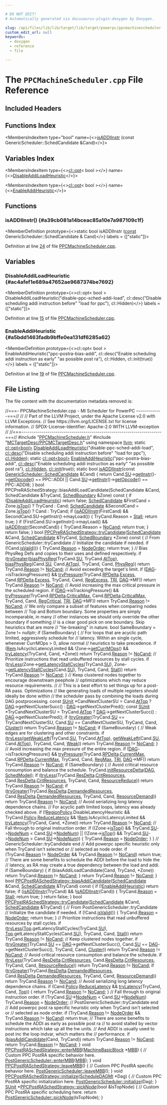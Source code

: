 ```yaml
---

# DO NOT EDIT!
# Automatically generated via docusaurus-plugin-doxygen by Doxygen.

slug: /api/files/lib/lib/target/lib/target/powerpc/ppcmachinescheduler-cpp
custom_edit_url: null
keywords:
  - doxygen
  - reference
  - file

---
```





# The `PPCMachineScheduler.cpp` File Reference

<DoxygenPage pluginConfig={pluginConfig}>



## Included Headers

<IncludesList>
<IncludesListItem
  filePath="PPCMachineScheduler.h"
  permalink="/docs/api/files/lib/lib/target/lib/target/powerpc/ppcmachinescheduler-h"
  isLocal="true" />
<IncludesListItem
  filePath="MCTargetDesc/PPCMCTargetDesc.h"
  permalink="/docs/api/files/lib/lib/target/lib/target/powerpc/lib/target/powerpc/mctargetdesc/ppcmctargetdesc-h"
  isLocal="true" />
</IncludesList>

## Functions Index

<MembersIndex>

<MembersIndexItem
  type="bool"
  name={<><a href="#a39cb081a14bceac85a10e7a987109c1f">isADDIInstr</a> (const GenericScheduler::SchedCandidate &amp;Cand)</>}>
</MembersIndexItem>

</MembersIndex>

## Variables Index

<MembersIndex>

<MembersIndexItem
  type={<><a href="/docs/api/classes/llvm/cl/opt">cl::opt</a>&lt; bool &gt;</>}
  name={<><a href="#ac4afef1e689a47652ae9687374be7692">DisableAddiLoadHeuristic</a></>}>
</MembersIndexItem>

<MembersIndexItem
  type={<><a href="/docs/api/classes/llvm/cl/opt">cl::opt</a>&lt; bool &gt;</>}
  name={<><a href="#a5bdd1463fadb9bffe0ea131df6285a62">EnableAddiHeuristic</a></>}>
</MembersIndexItem>

</MembersIndex>


<SectionDefinition>

## Functions

### isADDIInstr() {#a39cb081a14bceac85a10e7a987109c1f}

<MemberDefinition
  prototype={<>static bool isADDIInstr (<a href="/docs/api/files/lib/lib/target/lib/target/aarch64/aarch64promoteconstant-cpp/#a90f8350fecae261c25be85d38b451bff">const</a> GenericScheduler::SchedCandidate &amp; Cand)</>}
  labels = {["static"]}>

Definition at line <a href="#l00024">24</a> of file <a href="/docs/api/files/lib/lib/target/lib/target/powerpc/ppcmachinescheduler-cpp">PPCMachineScheduler.cpp</a>.
</MemberDefinition>

</SectionDefinition>

<SectionDefinition>

## Variables

### DisableAddiLoadHeuristic {#ac4afef1e689a47652ae9687374be7692}

<MemberDefinition
  prototype={<>cl::opt&lt; bool &gt; DisableAddiLoadHeuristic(&quot;disable-ppc-sched-addi-load&quot;, cl::desc(&quot;Disable scheduling addi instruction before&quot; &quot;load for ppc&quot;), cl::Hidden)</>}
  labels = {["static"]}>

Definition at line <a href="#l00015">15</a> of file <a href="/docs/api/files/lib/lib/target/lib/target/powerpc/ppcmachinescheduler-cpp">PPCMachineScheduler.cpp</a>.
</MemberDefinition>

### EnableAddiHeuristic {#a5bdd1463fadb9bffe0ea131df6285a62}

<MemberDefinition
  prototype={<>cl::opt&lt; bool &gt; EnableAddiHeuristic(&quot;ppc-postra-bias-addi&quot;, cl::desc(&quot;Enable scheduling addi instruction as early&quot; &quot;as possible post ra&quot;), cl::Hidden, cl::init(true))</>}
  labels = {["static"]}>

Definition at line <a href="#l00019">19</a> of file <a href="/docs/api/files/lib/lib/target/lib/target/powerpc/ppcmachinescheduler-cpp">PPCMachineScheduler.cpp</a>.
</MemberDefinition>

</SectionDefinition>

## File Listing

The file content with the documentation metadata removed is:

<ProgramListing>

<Link id="l00001" /><CodeLine lineNumber="1"><span class="doxyHighlightComment">//===- PPCMachineScheduler.cpp - MI Scheduler for PowerPC -------------===//</span></CodeLine>
<Link id="l00002" /><CodeLine lineNumber="2"><span class="doxyHighlightComment">//</span></CodeLine>
<Link id="l00003" /><CodeLine lineNumber="3"><span class="doxyHighlightComment">// Part of the LLVM Project, under the Apache License v2.0 with LLVM Exceptions.</span></CodeLine>
<Link id="l00004" /><CodeLine lineNumber="4"><span class="doxyHighlightComment">// See https://llvm.org/LICENSE.txt for license information.</span></CodeLine>
<Link id="l00005" /><CodeLine lineNumber="5"><span class="doxyHighlightComment">// SPDX-License-Identifier: Apache-2.0 WITH LLVM-exception</span></CodeLine>
<Link id="l00006" /><CodeLine lineNumber="6"><span class="doxyHighlightComment">//</span></CodeLine>
<Link id="l00007" /><CodeLine lineNumber="7"><span class="doxyHighlightComment">//===----------------------------------------------------------------------===//</span></CodeLine>
<Link id="l00008" /><CodeLine lineNumber="8"></CodeLine>
<Link id="l00009" /><CodeLine lineNumber="9"><span class="doxyHighlightPreprocessor">#include &quot;<a href="/docs/api/files/lib/lib/target/lib/target/powerpc/ppcmachinescheduler-h">PPCMachineScheduler.h</a>&quot;</span></CodeLine>
<Link id="l00010" /><CodeLine lineNumber="10"><span class="doxyHighlightPreprocessor">#include &quot;<a href="/docs/api/files/lib/lib/target/lib/target/powerpc/lib/target/powerpc/mctargetdesc/ppcmctargetdesc-h">MCTargetDesc/PPCMCTargetDesc.h</a>&quot;</span></CodeLine>
<Link id="l00011" /><CodeLine lineNumber="11"></CodeLine>
<Link id="l00012" /><CodeLine lineNumber="12"><span class="doxyHighlightKeyword">using namespace </span><span class="doxyHighlight"><a href="/docs/api/namespaces/llvm">llvm</a>;</span></CodeLine>
<Link id="l00013" /><CodeLine lineNumber="13"></CodeLine>
<Link id="l00014" /><CodeLine lineNumber="14"><span class="doxyHighlightKeyword">static</span><span class="doxyHighlight"> <a href="/docs/api/classes/llvm/cl/opt">cl::opt&lt;bool&gt;</a> </span></CodeLine>
<Link id="l00015" /><CodeLine lineNumber="15" lineLink="#ac4afef1e689a47652ae9687374be7692"><span class="doxyHighlight"><a href="#ac4afef1e689a47652ae9687374be7692">DisableAddiLoadHeuristic</a>(</span><span class="doxyHighlightStringLiteral">&quot;disable-ppc-sched-addi-load&quot;</span><span class="doxyHighlight">,</span></CodeLine>
<Link id="l00016" /><CodeLine lineNumber="16"><span class="doxyHighlight">                         <a href="/docs/api/structs/llvm/cl/desc">cl::desc</a>(</span><span class="doxyHighlightStringLiteral">&quot;Disable scheduling addi instruction before&quot;</span><span class="doxyHighlight"> </span></CodeLine>
<Link id="l00017" /><CodeLine lineNumber="17"><span class="doxyHighlight">                                  </span><span class="doxyHighlightStringLiteral">&quot;load for ppc&quot;</span><span class="doxyHighlight">), <a href="/docs/api/namespaces/llvm/cl/#a68075925a54790e71ca790e1d4f21a40a263ac008d8d31f13ce460395fc4cf7e6">cl::Hidden</a>);</span></CodeLine>
<Link id="l00018" /><CodeLine lineNumber="18"><span class="doxyHighlightKeyword">static</span><span class="doxyHighlight"> <a href="/docs/api/classes/llvm/cl/opt">cl::opt&lt;bool&gt;</a></span></CodeLine>
<Link id="l00019" /><CodeLine lineNumber="19" lineLink="#a5bdd1463fadb9bffe0ea131df6285a62"><span class="doxyHighlight">    <a href="#a5bdd1463fadb9bffe0ea131df6285a62">EnableAddiHeuristic</a>(</span><span class="doxyHighlightStringLiteral">&quot;ppc-postra-bias-addi&quot;</span><span class="doxyHighlight">,</span></CodeLine>
<Link id="l00020" /><CodeLine lineNumber="20"><span class="doxyHighlight">                        <a href="/docs/api/structs/llvm/cl/desc">cl::desc</a>(</span><span class="doxyHighlightStringLiteral">&quot;Enable scheduling addi instruction as early&quot;</span></CodeLine>
<Link id="l00021" /><CodeLine lineNumber="21"><span class="doxyHighlight">                                 </span><span class="doxyHighlightStringLiteral">&quot;as possible post ra&quot;</span><span class="doxyHighlight">),</span></CodeLine>
<Link id="l00022" /><CodeLine lineNumber="22"><span class="doxyHighlight">                        <a href="/docs/api/namespaces/llvm/cl/#a68075925a54790e71ca790e1d4f21a40a263ac008d8d31f13ce460395fc4cf7e6">cl::Hidden</a>, <a href="/docs/api/namespaces/llvm/cl/#ac12e6a8f3a1b511f0dee2ed6de0ae806">cl::init</a>(</span><span class="doxyHighlightKeyword">true</span><span class="doxyHighlight">));</span></CodeLine>
<Link id="l00023" /><CodeLine lineNumber="23"></CodeLine>
<Link id="l00024" /><CodeLine lineNumber="24" lineLink="#a39cb081a14bceac85a10e7a987109c1f"><span class="doxyHighlightKeyword">static</span><span class="doxyHighlight"> </span><span class="doxyHighlightKeywordType">bool</span><span class="doxyHighlight"> <a href="#a39cb081a14bceac85a10e7a987109c1f">isADDIInstr</a>(</span><span class="doxyHighlightKeyword">const</span><span class="doxyHighlight"> <a href="/docs/api/structs/llvm/genericschedulerbase/schedcandidate">GenericScheduler::SchedCandidate</a> &amp;Cand) &#123;</span></CodeLine>
<Link id="l00025" /><CodeLine lineNumber="25"><span class="doxyHighlight">  </span><span class="doxyHighlightKeywordFlow">return</span><span class="doxyHighlight"> Cand.<a href="/docs/api/structs/llvm/genericschedulerbase/schedcandidate/#a310a170b7d2442d12634d53db262fb92">SU</a>-&gt;<a href="/docs/api/classes/llvm/sunit/#afc98c2c5417cad1a90fc4fe241fe8ba4">getInstr</a>()-&gt;<a href="/docs/api/classes/llvm/machineinstr/#a0363204b5fbab08a46f5a7cd7f376f78">getOpcode</a>() == PPC::ADDI ||</span></CodeLine>
<Link id="l00026" /><CodeLine lineNumber="26"><span class="doxyHighlight">         Cand.<a href="/docs/api/structs/llvm/genericschedulerbase/schedcandidate/#a310a170b7d2442d12634d53db262fb92">SU</a>-&gt;<a href="/docs/api/classes/llvm/sunit/#afc98c2c5417cad1a90fc4fe241fe8ba4">getInstr</a>()-&gt;<a href="/docs/api/classes/llvm/machineinstr/#a0363204b5fbab08a46f5a7cd7f376f78">getOpcode</a>() == PPC::ADDI8;</span></CodeLine>
<Link id="l00027" /><CodeLine lineNumber="27"><span class="doxyHighlight">&#125;</span></CodeLine>
<Link id="l00028" /><CodeLine lineNumber="28"></CodeLine>
<Link id="l00029" /><CodeLine lineNumber="29"><span class="doxyHighlightKeywordType">bool</span><span class="doxyHighlight"> PPCPreRASchedStrategy::biasAddiLoadCandidate(SchedCandidate &amp;Cand,</span></CodeLine>
<Link id="l00030" /><CodeLine lineNumber="30"><span class="doxyHighlight">                                                  SchedCandidate &amp;TryCand,</span></CodeLine>
<Link id="l00031" /><CodeLine lineNumber="31"><span class="doxyHighlight">                                                  <a href="/docs/api/classes/llvm/schedboundary">SchedBoundary</a> &amp;Zone)</span><span class="doxyHighlightKeyword"> const </span><span class="doxyHighlight">&#123;</span></CodeLine>
<Link id="l00032" /><CodeLine lineNumber="32"><span class="doxyHighlight">  </span><span class="doxyHighlightKeywordFlow">if</span><span class="doxyHighlight"> (<a href="#ac4afef1e689a47652ae9687374be7692">DisableAddiLoadHeuristic</a>)</span></CodeLine>
<Link id="l00033" /><CodeLine lineNumber="33"><span class="doxyHighlight">    </span><span class="doxyHighlightKeywordFlow">return</span><span class="doxyHighlight"> </span><span class="doxyHighlightKeyword">false</span><span class="doxyHighlight">;</span></CodeLine>
<Link id="l00034" /><CodeLine lineNumber="34"></CodeLine>
<Link id="l00035" /><CodeLine lineNumber="35"><span class="doxyHighlight">  <a href="/docs/api/structs/llvm/genericschedulerbase/schedcandidate">SchedCandidate</a> &amp;FirstCand = Zone.<a href="/docs/api/classes/llvm/schedboundary/#a589e51a1ef960a2b6aaa3854ce04d77a">isTop</a>() ? TryCand : Cand;</span></CodeLine>
<Link id="l00036" /><CodeLine lineNumber="36"><span class="doxyHighlight">  <a href="/docs/api/structs/llvm/genericschedulerbase/schedcandidate">SchedCandidate</a> &amp;SecondCand = Zone.<a href="/docs/api/classes/llvm/schedboundary/#a589e51a1ef960a2b6aaa3854ce04d77a">isTop</a>() ? Cand : TryCand;</span></CodeLine>
<Link id="l00037" /><CodeLine lineNumber="37"><span class="doxyHighlight">  </span><span class="doxyHighlightKeywordFlow">if</span><span class="doxyHighlight"> (<a href="#a39cb081a14bceac85a10e7a987109c1f">isADDIInstr</a>(FirstCand) &amp;&amp; SecondCand.SU-&gt;getInstr()-&gt;mayLoad()) &#123;</span></CodeLine>
<Link id="l00038" /><CodeLine lineNumber="38"><span class="doxyHighlight">    TryCand.Reason = <a href="/docs/api/classes/llvm/genericschedulerbase/#ae0da1bc94e326020069c0f44170a48d3ab6aae8902e724a36ed16d537784777a2">Stall</a>;</span></CodeLine>
<Link id="l00039" /><CodeLine lineNumber="39"><span class="doxyHighlight">    </span><span class="doxyHighlightKeywordFlow">return</span><span class="doxyHighlight"> </span><span class="doxyHighlightKeyword">true</span><span class="doxyHighlight">;</span></CodeLine>
<Link id="l00040" /><CodeLine lineNumber="40"><span class="doxyHighlight">  &#125;</span></CodeLine>
<Link id="l00041" /><CodeLine lineNumber="41"><span class="doxyHighlight">  </span><span class="doxyHighlightKeywordFlow">if</span><span class="doxyHighlight"> (FirstCand.SU-&gt;getInstr()-&gt;mayLoad() &amp;&amp; <a href="#a39cb081a14bceac85a10e7a987109c1f">isADDIInstr</a>(SecondCand)) &#123;</span></CodeLine>
<Link id="l00042" /><CodeLine lineNumber="42"><span class="doxyHighlight">    TryCand.Reason = <a href="/docs/api/classes/llvm/genericschedulerbase/#ae0da1bc94e326020069c0f44170a48d3a810d389a7def234e94c2631683ab0ece">NoCand</a>;</span></CodeLine>
<Link id="l00043" /><CodeLine lineNumber="43"><span class="doxyHighlight">    </span><span class="doxyHighlightKeywordFlow">return</span><span class="doxyHighlight"> </span><span class="doxyHighlightKeyword">true</span><span class="doxyHighlight">;</span></CodeLine>
<Link id="l00044" /><CodeLine lineNumber="44"><span class="doxyHighlight">  &#125;</span></CodeLine>
<Link id="l00045" /><CodeLine lineNumber="45"></CodeLine>
<Link id="l00046" /><CodeLine lineNumber="46"><span class="doxyHighlight">  </span><span class="doxyHighlightKeywordFlow">return</span><span class="doxyHighlight"> </span><span class="doxyHighlightKeyword">false</span><span class="doxyHighlight">;</span></CodeLine>
<Link id="l00047" /><CodeLine lineNumber="47"><span class="doxyHighlight">&#125;</span></CodeLine>
<Link id="l00048" /><CodeLine lineNumber="48"></CodeLine>
<Link id="l00049" /><CodeLine lineNumber="49" lineLink="/docs/api/classes/llvm/ppcpreraschedstrategy/#a4b73638109c4ea048c148a781996272d"><span class="doxyHighlightKeywordType">bool</span><span class="doxyHighlight"> <a href="/docs/api/classes/llvm/ppcpreraschedstrategy/#a4b73638109c4ea048c148a781996272d">PPCPreRASchedStrategy::tryCandidate</a>(<a href="/docs/api/structs/llvm/genericschedulerbase/schedcandidate">SchedCandidate</a> &amp;Cand,</span></CodeLine>
<Link id="l00050" /><CodeLine lineNumber="50"><span class="doxyHighlight">                                         <a href="/docs/api/structs/llvm/genericschedulerbase/schedcandidate">SchedCandidate</a> &amp;TryCand,</span></CodeLine>
<Link id="l00051" /><CodeLine lineNumber="51"><span class="doxyHighlight">                                         <a href="/docs/api/classes/llvm/schedboundary">SchedBoundary</a> &#42;Zone)</span><span class="doxyHighlightKeyword"> const </span><span class="doxyHighlight">&#123;</span></CodeLine>
<Link id="l00052" /><CodeLine lineNumber="52"><span class="doxyHighlight">  </span><span class="doxyHighlightComment">// From GenericScheduler::tryCandidate</span></CodeLine>
<Link id="l00053" /><CodeLine lineNumber="53"></CodeLine>
<Link id="l00054" /><CodeLine lineNumber="54"><span class="doxyHighlight">  </span><span class="doxyHighlightComment">// Initialize the candidate if needed.</span></CodeLine>
<Link id="l00055" /><CodeLine lineNumber="55"><span class="doxyHighlight">  </span><span class="doxyHighlightKeywordFlow">if</span><span class="doxyHighlight"> (!Cand.<a href="/docs/api/structs/llvm/genericschedulerbase/schedcandidate/#acdc733638a93dca6bb0eb290ec896271">isValid</a>()) &#123;</span></CodeLine>
<Link id="l00056" /><CodeLine lineNumber="56"><span class="doxyHighlight">    TryCand.<a href="/docs/api/structs/llvm/genericschedulerbase/schedcandidate/#ad9372964d55580636efe92281b42ad6c">Reason</a> = <a href="/docs/api/classes/llvm/genericschedulerbase/#ae0da1bc94e326020069c0f44170a48d3aa00a8e5741a604eb07320e981473b4e7">NodeOrder</a>;</span></CodeLine>
<Link id="l00057" /><CodeLine lineNumber="57"><span class="doxyHighlight">    </span><span class="doxyHighlightKeywordFlow">return</span><span class="doxyHighlight"> </span><span class="doxyHighlightKeyword">true</span><span class="doxyHighlight">;</span></CodeLine>
<Link id="l00058" /><CodeLine lineNumber="58"><span class="doxyHighlight">  &#125;</span></CodeLine>
<Link id="l00059" /><CodeLine lineNumber="59"></CodeLine>
<Link id="l00060" /><CodeLine lineNumber="60"><span class="doxyHighlight">  </span><span class="doxyHighlightComment">// Bias PhysReg Defs and copies to their uses and defined respectively.</span></CodeLine>
<Link id="l00061" /><CodeLine lineNumber="61"><span class="doxyHighlight">  </span><span class="doxyHighlightKeywordFlow">if</span><span class="doxyHighlight"> (<a href="/docs/api/namespaces/llvm/#ab618de2b7dea1e1859018a1a7e8b3ee5">tryGreater</a>(<a href="/docs/api/namespaces/llvm/#afb4b9423201406d79ba16481c90cb6cb">biasPhysReg</a>(TryCand.<a href="/docs/api/structs/llvm/genericschedulerbase/schedcandidate/#a310a170b7d2442d12634d53db262fb92">SU</a>, TryCand.<a href="/docs/api/structs/llvm/genericschedulerbase/schedcandidate/#a87328c4ecbb87961dd2c970d343b9ca0">AtTop</a>),</span></CodeLine>
<Link id="l00062" /><CodeLine lineNumber="62"><span class="doxyHighlight">                 <a href="/docs/api/namespaces/llvm/#afb4b9423201406d79ba16481c90cb6cb">biasPhysReg</a>(Cand.<a href="/docs/api/structs/llvm/genericschedulerbase/schedcandidate/#a310a170b7d2442d12634d53db262fb92">SU</a>, Cand.<a href="/docs/api/structs/llvm/genericschedulerbase/schedcandidate/#a87328c4ecbb87961dd2c970d343b9ca0">AtTop</a>), TryCand, Cand, <a href="/docs/api/classes/llvm/genericschedulerbase/#ae0da1bc94e326020069c0f44170a48d3ab58c08e8fa9324ebf332e11601ec6c0d">PhysReg</a>))</span></CodeLine>
<Link id="l00063" /><CodeLine lineNumber="63"><span class="doxyHighlight">    </span><span class="doxyHighlightKeywordFlow">return</span><span class="doxyHighlight"> TryCand.<a href="/docs/api/structs/llvm/genericschedulerbase/schedcandidate/#ad9372964d55580636efe92281b42ad6c">Reason</a> != <a href="/docs/api/classes/llvm/genericschedulerbase/#ae0da1bc94e326020069c0f44170a48d3a810d389a7def234e94c2631683ab0ece">NoCand</a>;</span></CodeLine>
<Link id="l00064" /><CodeLine lineNumber="64"></CodeLine>
<Link id="l00065" /><CodeLine lineNumber="65"><span class="doxyHighlight">  </span><span class="doxyHighlightComment">// Avoid exceeding the target&#39;s limit.</span></CodeLine>
<Link id="l00066" /><CodeLine lineNumber="66"><span class="doxyHighlight">  </span><span class="doxyHighlightKeywordFlow">if</span><span class="doxyHighlight"> (<a href="/docs/api/classes/llvm/genericscheduler/#a75edfd9bb13c765b11b0b400cbe2aaed">DAG</a>-&gt;isTrackingPressure() &amp;&amp;</span></CodeLine>
<Link id="l00067" /><CodeLine lineNumber="67"><span class="doxyHighlight">      <a href="/docs/api/namespaces/llvm/#a62cf34ac18c5612524978166788b5c80">tryPressure</a>(TryCand.<a href="/docs/api/structs/llvm/genericschedulerbase/schedcandidate/#a81fbfdac1b8c1e736493b56b50853322">RPDelta</a>.<a href="/docs/api/structs/llvm/regpressuredelta/#aff9c3b403c6d4af795dd8be1c9612240">Excess</a>, Cand.<a href="/docs/api/structs/llvm/genericschedulerbase/schedcandidate/#a81fbfdac1b8c1e736493b56b50853322">RPDelta</a>.<a href="/docs/api/structs/llvm/regpressuredelta/#aff9c3b403c6d4af795dd8be1c9612240">Excess</a>, TryCand, Cand,</span></CodeLine>
<Link id="l00068" /><CodeLine lineNumber="68"><span class="doxyHighlight">                  <a href="/docs/api/classes/llvm/genericschedulerbase/#ae0da1bc94e326020069c0f44170a48d3a01d264553167fb005aba23a6d2a6e9bb">RegExcess</a>, <a href="/docs/api/classes/llvm/genericschedulerbase/#ae9476ffbc2f3f195a2116b13f3186194">TRI</a>, <a href="/docs/api/classes/llvm/genericscheduler/#a75edfd9bb13c765b11b0b400cbe2aaed">DAG</a>-&gt;MF))</span></CodeLine>
<Link id="l00069" /><CodeLine lineNumber="69"><span class="doxyHighlight">    </span><span class="doxyHighlightKeywordFlow">return</span><span class="doxyHighlight"> TryCand.<a href="/docs/api/structs/llvm/genericschedulerbase/schedcandidate/#ad9372964d55580636efe92281b42ad6c">Reason</a> != <a href="/docs/api/classes/llvm/genericschedulerbase/#ae0da1bc94e326020069c0f44170a48d3a810d389a7def234e94c2631683ab0ece">NoCand</a>;</span></CodeLine>
<Link id="l00070" /><CodeLine lineNumber="70"></CodeLine>
<Link id="l00071" /><CodeLine lineNumber="71"><span class="doxyHighlight">  </span><span class="doxyHighlightComment">// Avoid increasing the max critical pressure in the scheduled region.</span></CodeLine>
<Link id="l00072" /><CodeLine lineNumber="72"><span class="doxyHighlight">  </span><span class="doxyHighlightKeywordFlow">if</span><span class="doxyHighlight"> (<a href="/docs/api/classes/llvm/genericscheduler/#a75edfd9bb13c765b11b0b400cbe2aaed">DAG</a>-&gt;isTrackingPressure() &amp;&amp;</span></CodeLine>
<Link id="l00073" /><CodeLine lineNumber="73"><span class="doxyHighlight">      <a href="/docs/api/namespaces/llvm/#a62cf34ac18c5612524978166788b5c80">tryPressure</a>(TryCand.<a href="/docs/api/structs/llvm/genericschedulerbase/schedcandidate/#a81fbfdac1b8c1e736493b56b50853322">RPDelta</a>.<a href="/docs/api/structs/llvm/regpressuredelta/#a277da5755f2b30ebcebdba51d0de1acf">CriticalMax</a>, Cand.<a href="/docs/api/structs/llvm/genericschedulerbase/schedcandidate/#a81fbfdac1b8c1e736493b56b50853322">RPDelta</a>.<a href="/docs/api/structs/llvm/regpressuredelta/#a277da5755f2b30ebcebdba51d0de1acf">CriticalMax</a>,</span></CodeLine>
<Link id="l00074" /><CodeLine lineNumber="74"><span class="doxyHighlight">                  TryCand, Cand, <a href="/docs/api/classes/llvm/genericschedulerbase/#ae0da1bc94e326020069c0f44170a48d3a974161ce84e375b6d40bd8855c29dd7f">RegCritical</a>, <a href="/docs/api/classes/llvm/genericschedulerbase/#ae9476ffbc2f3f195a2116b13f3186194">TRI</a>, <a href="/docs/api/classes/llvm/genericscheduler/#a75edfd9bb13c765b11b0b400cbe2aaed">DAG</a>-&gt;MF))</span></CodeLine>
<Link id="l00075" /><CodeLine lineNumber="75"><span class="doxyHighlight">    </span><span class="doxyHighlightKeywordFlow">return</span><span class="doxyHighlight"> TryCand.<a href="/docs/api/structs/llvm/genericschedulerbase/schedcandidate/#ad9372964d55580636efe92281b42ad6c">Reason</a> != <a href="/docs/api/classes/llvm/genericschedulerbase/#ae0da1bc94e326020069c0f44170a48d3a810d389a7def234e94c2631683ab0ece">NoCand</a>;</span></CodeLine>
<Link id="l00076" /><CodeLine lineNumber="76"></CodeLine>
<Link id="l00077" /><CodeLine lineNumber="77"><span class="doxyHighlight">  </span><span class="doxyHighlightComment">// We only compare a subset of features when comparing nodes between</span></CodeLine>
<Link id="l00078" /><CodeLine lineNumber="78"><span class="doxyHighlight">  </span><span class="doxyHighlightComment">// Top and Bottom boundary. Some properties are simply incomparable, in many</span></CodeLine>
<Link id="l00079" /><CodeLine lineNumber="79"><span class="doxyHighlight">  </span><span class="doxyHighlightComment">// other instances we should only override the other boundary if something</span></CodeLine>
<Link id="l00080" /><CodeLine lineNumber="80"><span class="doxyHighlight">  </span><span class="doxyHighlightComment">// is a clear good pick on one boundary. Skip heuristics that are more</span></CodeLine>
<Link id="l00081" /><CodeLine lineNumber="81"><span class="doxyHighlight">  </span><span class="doxyHighlightComment">// &quot;tie-breaking&quot; in nature.</span></CodeLine>
<Link id="l00082" /><CodeLine lineNumber="82"><span class="doxyHighlight">  </span><span class="doxyHighlightKeywordType">bool</span><span class="doxyHighlight"> SameBoundary = Zone != </span><span class="doxyHighlightKeyword">nullptr</span><span class="doxyHighlight">;</span></CodeLine>
<Link id="l00083" /><CodeLine lineNumber="83"><span class="doxyHighlight">  </span><span class="doxyHighlightKeywordFlow">if</span><span class="doxyHighlight"> (SameBoundary) &#123;</span></CodeLine>
<Link id="l00084" /><CodeLine lineNumber="84"><span class="doxyHighlight">    </span><span class="doxyHighlightComment">// For loops that are acyclic path limited, aggressively schedule for</span></CodeLine>
<Link id="l00085" /><CodeLine lineNumber="85"><span class="doxyHighlight">    </span><span class="doxyHighlightComment">// latency. Within an single cycle, whenever CurrMOps &gt; 0, allow normal</span></CodeLine>
<Link id="l00086" /><CodeLine lineNumber="86"><span class="doxyHighlight">    </span><span class="doxyHighlightComment">// heuristics to take precedence.</span></CodeLine>
<Link id="l00087" /><CodeLine lineNumber="87"><span class="doxyHighlight">    </span><span class="doxyHighlightKeywordFlow">if</span><span class="doxyHighlight"> (<a href="/docs/api/classes/llvm/genericschedulerbase/#a3cab76d375dbb626e5179b96f84fd3dc">Rem</a>.IsAcyclicLatencyLimited &amp;&amp; !Zone-&gt;<a href="/docs/api/classes/llvm/schedboundary/#ac984b92ac3a64875c7f2908ef617584d">getCurrMOps</a>() &amp;&amp;</span></CodeLine>
<Link id="l00088" /><CodeLine lineNumber="88"><span class="doxyHighlight">        <a href="/docs/api/namespaces/llvm/#a8c9a83bf7b5f6e85f215ff07a31e0fbe">tryLatency</a>(TryCand, Cand, &#42;Zone))</span></CodeLine>
<Link id="l00089" /><CodeLine lineNumber="89"><span class="doxyHighlight">      </span><span class="doxyHighlightKeywordFlow">return</span><span class="doxyHighlight"> TryCand.<a href="/docs/api/structs/llvm/genericschedulerbase/schedcandidate/#ad9372964d55580636efe92281b42ad6c">Reason</a> != <a href="/docs/api/classes/llvm/genericschedulerbase/#ae0da1bc94e326020069c0f44170a48d3a810d389a7def234e94c2631683ab0ece">NoCand</a>;</span></CodeLine>
<Link id="l00090" /><CodeLine lineNumber="90"></CodeLine>
<Link id="l00091" /><CodeLine lineNumber="91"><span class="doxyHighlight">    </span><span class="doxyHighlightComment">// Prioritize instructions that read unbuffered resources by stall cycles.</span></CodeLine>
<Link id="l00092" /><CodeLine lineNumber="92"><span class="doxyHighlight">    </span><span class="doxyHighlightKeywordFlow">if</span><span class="doxyHighlight"> (<a href="/docs/api/namespaces/llvm/#ae0fdc8ed1e4e4ae29b810aeffc13fb47">tryLess</a>(Zone-&gt;<a href="/docs/api/classes/llvm/schedboundary/#a4a674627365b72b17a9b2e0a99d40ce1">getLatencyStallCycles</a>(TryCand.<a href="/docs/api/structs/llvm/genericschedulerbase/schedcandidate/#a310a170b7d2442d12634d53db262fb92">SU</a>),</span></CodeLine>
<Link id="l00093" /><CodeLine lineNumber="93"><span class="doxyHighlight">                Zone-&gt;<a href="/docs/api/classes/llvm/schedboundary/#a4a674627365b72b17a9b2e0a99d40ce1">getLatencyStallCycles</a>(Cand.<a href="/docs/api/structs/llvm/genericschedulerbase/schedcandidate/#a310a170b7d2442d12634d53db262fb92">SU</a>), TryCand, Cand, <a href="/docs/api/classes/llvm/genericschedulerbase/#ae0da1bc94e326020069c0f44170a48d3ab6aae8902e724a36ed16d537784777a2">Stall</a>))</span></CodeLine>
<Link id="l00094" /><CodeLine lineNumber="94"><span class="doxyHighlight">      </span><span class="doxyHighlightKeywordFlow">return</span><span class="doxyHighlight"> TryCand.<a href="/docs/api/structs/llvm/genericschedulerbase/schedcandidate/#ad9372964d55580636efe92281b42ad6c">Reason</a> != <a href="/docs/api/classes/llvm/genericschedulerbase/#ae0da1bc94e326020069c0f44170a48d3a810d389a7def234e94c2631683ab0ece">NoCand</a>;</span></CodeLine>
<Link id="l00095" /><CodeLine lineNumber="95"><span class="doxyHighlight">  &#125;</span></CodeLine>
<Link id="l00096" /><CodeLine lineNumber="96"></CodeLine>
<Link id="l00097" /><CodeLine lineNumber="97"><span class="doxyHighlight">  </span><span class="doxyHighlightComment">// Keep clustered nodes together to encourage downstream peephole</span></CodeLine>
<Link id="l00098" /><CodeLine lineNumber="98"><span class="doxyHighlight">  </span><span class="doxyHighlightComment">// optimizations which may reduce resource requirements.</span></CodeLine>
<Link id="l00099" /><CodeLine lineNumber="99"><span class="doxyHighlight">  </span><span class="doxyHighlightComment">//</span></CodeLine>
<Link id="l00100" /><CodeLine lineNumber="100"><span class="doxyHighlight">  </span><span class="doxyHighlightComment">// This is a best effort to set things up for a post-RA pass. Optimizations</span></CodeLine>
<Link id="l00101" /><CodeLine lineNumber="101"><span class="doxyHighlight">  </span><span class="doxyHighlightComment">// like generating loads of multiple registers should ideally be done within</span></CodeLine>
<Link id="l00102" /><CodeLine lineNumber="102"><span class="doxyHighlight">  </span><span class="doxyHighlightComment">// the scheduler pass by combining the loads during DAG postprocessing.</span></CodeLine>
<Link id="l00103" /><CodeLine lineNumber="103"><span class="doxyHighlight">  </span><span class="doxyHighlightKeyword">const</span><span class="doxyHighlight"> <a href="/docs/api/classes/llvm/sunit">SUnit</a> &#42;CandNextClusterSU =</span></CodeLine>
<Link id="l00104" /><CodeLine lineNumber="104"><span class="doxyHighlight">      Cand.<a href="/docs/api/structs/llvm/genericschedulerbase/schedcandidate/#a87328c4ecbb87961dd2c970d343b9ca0">AtTop</a> ? <a href="/docs/api/classes/llvm/genericscheduler/#a75edfd9bb13c765b11b0b400cbe2aaed">DAG</a>-&gt;getNextClusterSucc() : <a href="/docs/api/classes/llvm/genericscheduler/#a75edfd9bb13c765b11b0b400cbe2aaed">DAG</a>-&gt;getNextClusterPred();</span></CodeLine>
<Link id="l00105" /><CodeLine lineNumber="105"><span class="doxyHighlight">  </span><span class="doxyHighlightKeyword">const</span><span class="doxyHighlight"> <a href="/docs/api/classes/llvm/sunit">SUnit</a> &#42;TryCandNextClusterSU =</span></CodeLine>
<Link id="l00106" /><CodeLine lineNumber="106"><span class="doxyHighlight">      TryCand.<a href="/docs/api/structs/llvm/genericschedulerbase/schedcandidate/#a87328c4ecbb87961dd2c970d343b9ca0">AtTop</a> ? <a href="/docs/api/classes/llvm/genericscheduler/#a75edfd9bb13c765b11b0b400cbe2aaed">DAG</a>-&gt;getNextClusterSucc() : <a href="/docs/api/classes/llvm/genericscheduler/#a75edfd9bb13c765b11b0b400cbe2aaed">DAG</a>-&gt;getNextClusterPred();</span></CodeLine>
<Link id="l00107" /><CodeLine lineNumber="107"><span class="doxyHighlight">  </span><span class="doxyHighlightKeywordFlow">if</span><span class="doxyHighlight"> (<a href="/docs/api/namespaces/llvm/#ab618de2b7dea1e1859018a1a7e8b3ee5">tryGreater</a>(TryCand.<a href="/docs/api/structs/llvm/genericschedulerbase/schedcandidate/#a310a170b7d2442d12634d53db262fb92">SU</a> == TryCandNextClusterSU,</span></CodeLine>
<Link id="l00108" /><CodeLine lineNumber="108"><span class="doxyHighlight">                 Cand.<a href="/docs/api/structs/llvm/genericschedulerbase/schedcandidate/#a310a170b7d2442d12634d53db262fb92">SU</a> == CandNextClusterSU, TryCand, Cand, <a href="/docs/api/classes/llvm/genericschedulerbase/#ae0da1bc94e326020069c0f44170a48d3a5a905614458af47ec4a5054a53d23e1b">Cluster</a>))</span></CodeLine>
<Link id="l00109" /><CodeLine lineNumber="109"><span class="doxyHighlight">    </span><span class="doxyHighlightKeywordFlow">return</span><span class="doxyHighlight"> TryCand.<a href="/docs/api/structs/llvm/genericschedulerbase/schedcandidate/#ad9372964d55580636efe92281b42ad6c">Reason</a> != <a href="/docs/api/classes/llvm/genericschedulerbase/#ae0da1bc94e326020069c0f44170a48d3a810d389a7def234e94c2631683ab0ece">NoCand</a>;</span></CodeLine>
<Link id="l00110" /><CodeLine lineNumber="110"></CodeLine>
<Link id="l00111" /><CodeLine lineNumber="111"><span class="doxyHighlight">  </span><span class="doxyHighlightKeywordFlow">if</span><span class="doxyHighlight"> (SameBoundary) &#123;</span></CodeLine>
<Link id="l00112" /><CodeLine lineNumber="112"><span class="doxyHighlight">    </span><span class="doxyHighlightComment">// Weak edges are for clustering and other constraints.</span></CodeLine>
<Link id="l00113" /><CodeLine lineNumber="113"><span class="doxyHighlight">    </span><span class="doxyHighlightKeywordFlow">if</span><span class="doxyHighlight"> (<a href="/docs/api/namespaces/llvm/#ae0fdc8ed1e4e4ae29b810aeffc13fb47">tryLess</a>(<a href="/docs/api/namespaces/llvm/#a13933f8ac2f5e1a34cf53b2c1e1bdc5b">getWeakLeft</a>(TryCand.<a href="/docs/api/structs/llvm/genericschedulerbase/schedcandidate/#a310a170b7d2442d12634d53db262fb92">SU</a>, TryCand.<a href="/docs/api/structs/llvm/genericschedulerbase/schedcandidate/#a87328c4ecbb87961dd2c970d343b9ca0">AtTop</a>),</span></CodeLine>
<Link id="l00114" /><CodeLine lineNumber="114"><span class="doxyHighlight">                <a href="/docs/api/namespaces/llvm/#a13933f8ac2f5e1a34cf53b2c1e1bdc5b">getWeakLeft</a>(Cand.<a href="/docs/api/structs/llvm/genericschedulerbase/schedcandidate/#a310a170b7d2442d12634d53db262fb92">SU</a>, Cand.<a href="/docs/api/structs/llvm/genericschedulerbase/schedcandidate/#a87328c4ecbb87961dd2c970d343b9ca0">AtTop</a>), TryCand, Cand, <a href="/docs/api/classes/llvm/genericschedulerbase/#ae0da1bc94e326020069c0f44170a48d3aed8b719fe1a669c2fed4bacc6f46e8df">Weak</a>))</span></CodeLine>
<Link id="l00115" /><CodeLine lineNumber="115"><span class="doxyHighlight">      </span><span class="doxyHighlightKeywordFlow">return</span><span class="doxyHighlight"> TryCand.<a href="/docs/api/structs/llvm/genericschedulerbase/schedcandidate/#ad9372964d55580636efe92281b42ad6c">Reason</a> != <a href="/docs/api/classes/llvm/genericschedulerbase/#ae0da1bc94e326020069c0f44170a48d3a810d389a7def234e94c2631683ab0ece">NoCand</a>;</span></CodeLine>
<Link id="l00116" /><CodeLine lineNumber="116"><span class="doxyHighlight">  &#125;</span></CodeLine>
<Link id="l00117" /><CodeLine lineNumber="117"></CodeLine>
<Link id="l00118" /><CodeLine lineNumber="118"><span class="doxyHighlight">  </span><span class="doxyHighlightComment">// Avoid increasing the max pressure of the entire region.</span></CodeLine>
<Link id="l00119" /><CodeLine lineNumber="119"><span class="doxyHighlight">  </span><span class="doxyHighlightKeywordFlow">if</span><span class="doxyHighlight"> (<a href="/docs/api/classes/llvm/genericscheduler/#a75edfd9bb13c765b11b0b400cbe2aaed">DAG</a>-&gt;isTrackingPressure() &amp;&amp;</span></CodeLine>
<Link id="l00120" /><CodeLine lineNumber="120"><span class="doxyHighlight">      <a href="/docs/api/namespaces/llvm/#a62cf34ac18c5612524978166788b5c80">tryPressure</a>(TryCand.<a href="/docs/api/structs/llvm/genericschedulerbase/schedcandidate/#a81fbfdac1b8c1e736493b56b50853322">RPDelta</a>.<a href="/docs/api/structs/llvm/regpressuredelta/#a589e1a7e9a8a095d8d01ff8ba32b3d14">CurrentMax</a>, Cand.<a href="/docs/api/structs/llvm/genericschedulerbase/schedcandidate/#a81fbfdac1b8c1e736493b56b50853322">RPDelta</a>.<a href="/docs/api/structs/llvm/regpressuredelta/#a589e1a7e9a8a095d8d01ff8ba32b3d14">CurrentMax</a>, TryCand,</span></CodeLine>
<Link id="l00121" /><CodeLine lineNumber="121"><span class="doxyHighlight">                  Cand, <a href="/docs/api/classes/llvm/genericschedulerbase/#ae0da1bc94e326020069c0f44170a48d3a01ef8d8423fe645e50ad5a179b4f4483">RegMax</a>, <a href="/docs/api/classes/llvm/genericschedulerbase/#ae9476ffbc2f3f195a2116b13f3186194">TRI</a>, <a href="/docs/api/classes/llvm/genericscheduler/#a75edfd9bb13c765b11b0b400cbe2aaed">DAG</a>-&gt;MF))</span></CodeLine>
<Link id="l00122" /><CodeLine lineNumber="122"><span class="doxyHighlight">    </span><span class="doxyHighlightKeywordFlow">return</span><span class="doxyHighlight"> TryCand.<a href="/docs/api/structs/llvm/genericschedulerbase/schedcandidate/#ad9372964d55580636efe92281b42ad6c">Reason</a> != <a href="/docs/api/classes/llvm/genericschedulerbase/#ae0da1bc94e326020069c0f44170a48d3a810d389a7def234e94c2631683ab0ece">NoCand</a>;</span></CodeLine>
<Link id="l00123" /><CodeLine lineNumber="123"></CodeLine>
<Link id="l00124" /><CodeLine lineNumber="124"><span class="doxyHighlight">  </span><span class="doxyHighlightKeywordFlow">if</span><span class="doxyHighlight"> (SameBoundary) &#123;</span></CodeLine>
<Link id="l00125" /><CodeLine lineNumber="125"><span class="doxyHighlight">    </span><span class="doxyHighlightComment">// Avoid critical resource consumption and balance the schedule.</span></CodeLine>
<Link id="l00126" /><CodeLine lineNumber="126"><span class="doxyHighlight">    TryCand.<a href="/docs/api/structs/llvm/genericschedulerbase/schedcandidate/#a47cc8c89db10ac27483585cd61cf4f91">initResourceDelta</a>(<a href="/docs/api/classes/llvm/genericscheduler/#a75edfd9bb13c765b11b0b400cbe2aaed">DAG</a>, <a href="/docs/api/classes/llvm/genericschedulerbase/#a9730ea0068843718868a8667f52e3680">SchedModel</a>);</span></CodeLine>
<Link id="l00127" /><CodeLine lineNumber="127"><span class="doxyHighlight">    </span><span class="doxyHighlightKeywordFlow">if</span><span class="doxyHighlight"> (<a href="/docs/api/namespaces/llvm/#ae0fdc8ed1e4e4ae29b810aeffc13fb47">tryLess</a>(TryCand.<a href="/docs/api/structs/llvm/genericschedulerbase/schedcandidate/#ab86856838bf1e1577210f03d35273ccb">ResDelta</a>.<a href="/docs/api/structs/llvm/genericschedulerbase/schedresourcedelta/#a3ffd08e01bba20c9af1ae13630ed7acd">CritResources</a>, Cand.<a href="/docs/api/structs/llvm/genericschedulerbase/schedcandidate/#ab86856838bf1e1577210f03d35273ccb">ResDelta</a>.<a href="/docs/api/structs/llvm/genericschedulerbase/schedresourcedelta/#a3ffd08e01bba20c9af1ae13630ed7acd">CritResources</a>,</span></CodeLine>
<Link id="l00128" /><CodeLine lineNumber="128"><span class="doxyHighlight">                TryCand, Cand, <a href="/docs/api/classes/llvm/genericschedulerbase/#ae0da1bc94e326020069c0f44170a48d3a56637d3435d7e1953a615371cfe4d5ec">ResourceReduce</a>))</span></CodeLine>
<Link id="l00129" /><CodeLine lineNumber="129"><span class="doxyHighlight">      </span><span class="doxyHighlightKeywordFlow">return</span><span class="doxyHighlight"> TryCand.<a href="/docs/api/structs/llvm/genericschedulerbase/schedcandidate/#ad9372964d55580636efe92281b42ad6c">Reason</a> != <a href="/docs/api/classes/llvm/genericschedulerbase/#ae0da1bc94e326020069c0f44170a48d3a810d389a7def234e94c2631683ab0ece">NoCand</a>;</span></CodeLine>
<Link id="l00130" /><CodeLine lineNumber="130"><span class="doxyHighlight">    </span><span class="doxyHighlightKeywordFlow">if</span><span class="doxyHighlight"> (<a href="/docs/api/namespaces/llvm/#ab618de2b7dea1e1859018a1a7e8b3ee5">tryGreater</a>(TryCand.<a href="/docs/api/structs/llvm/genericschedulerbase/schedcandidate/#ab86856838bf1e1577210f03d35273ccb">ResDelta</a>.<a href="/docs/api/structs/llvm/genericschedulerbase/schedresourcedelta/#ab660550157a92f83f7b4f2db2d2d9304">DemandedResources</a>,</span></CodeLine>
<Link id="l00131" /><CodeLine lineNumber="131"><span class="doxyHighlight">                   Cand.<a href="/docs/api/structs/llvm/genericschedulerbase/schedcandidate/#ab86856838bf1e1577210f03d35273ccb">ResDelta</a>.<a href="/docs/api/structs/llvm/genericschedulerbase/schedresourcedelta/#ab660550157a92f83f7b4f2db2d2d9304">DemandedResources</a>, TryCand, Cand,</span></CodeLine>
<Link id="l00132" /><CodeLine lineNumber="132"><span class="doxyHighlight">                   <a href="/docs/api/classes/llvm/genericschedulerbase/#ae0da1bc94e326020069c0f44170a48d3a07409a8a5b9657af23f0a1c962f5c0c1">ResourceDemand</a>))</span></CodeLine>
<Link id="l00133" /><CodeLine lineNumber="133"><span class="doxyHighlight">      </span><span class="doxyHighlightKeywordFlow">return</span><span class="doxyHighlight"> TryCand.<a href="/docs/api/structs/llvm/genericschedulerbase/schedcandidate/#ad9372964d55580636efe92281b42ad6c">Reason</a> != <a href="/docs/api/classes/llvm/genericschedulerbase/#ae0da1bc94e326020069c0f44170a48d3a810d389a7def234e94c2631683ab0ece">NoCand</a>;</span></CodeLine>
<Link id="l00134" /><CodeLine lineNumber="134"></CodeLine>
<Link id="l00135" /><CodeLine lineNumber="135"><span class="doxyHighlight">    </span><span class="doxyHighlightComment">// Avoid serializing long latency dependence chains.</span></CodeLine>
<Link id="l00136" /><CodeLine lineNumber="136"><span class="doxyHighlight">    </span><span class="doxyHighlightComment">// For acyclic path limited loops, latency was already checked above.</span></CodeLine>
<Link id="l00137" /><CodeLine lineNumber="137"><span class="doxyHighlight">    </span><span class="doxyHighlightKeywordFlow">if</span><span class="doxyHighlight"> (!<a href="/docs/api/classes/llvm/genericschedulerbase/#a8e13153e8ed7676ddbba73dd9318d35e">RegionPolicy</a>.DisableLatencyHeuristic &amp;&amp; TryCand.<a href="/docs/api/structs/llvm/genericschedulerbase/schedcandidate/#ae861d440b366cf033d7f2764b2b34be0">Policy</a>.<a href="/docs/api/structs/llvm/genericschedulerbase/candpolicy/#acd9f1ecfaa9db2800e6fe15a385b4a6f">ReduceLatency</a> &amp;&amp;</span></CodeLine>
<Link id="l00138" /><CodeLine lineNumber="138"><span class="doxyHighlight">        !<a href="/docs/api/classes/llvm/genericschedulerbase/#a3cab76d375dbb626e5179b96f84fd3dc">Rem</a>.IsAcyclicLatencyLimited &amp;&amp; <a href="/docs/api/namespaces/llvm/#a8c9a83bf7b5f6e85f215ff07a31e0fbe">tryLatency</a>(TryCand, Cand, &#42;Zone))</span></CodeLine>
<Link id="l00139" /><CodeLine lineNumber="139"><span class="doxyHighlight">      </span><span class="doxyHighlightKeywordFlow">return</span><span class="doxyHighlight"> TryCand.<a href="/docs/api/structs/llvm/genericschedulerbase/schedcandidate/#ad9372964d55580636efe92281b42ad6c">Reason</a> != <a href="/docs/api/classes/llvm/genericschedulerbase/#ae0da1bc94e326020069c0f44170a48d3a810d389a7def234e94c2631683ab0ece">NoCand</a>;</span></CodeLine>
<Link id="l00140" /><CodeLine lineNumber="140"></CodeLine>
<Link id="l00141" /><CodeLine lineNumber="141"><span class="doxyHighlight">    </span><span class="doxyHighlightComment">// Fall through to original instruction order.</span></CodeLine>
<Link id="l00142" /><CodeLine lineNumber="142"><span class="doxyHighlight">    </span><span class="doxyHighlightKeywordFlow">if</span><span class="doxyHighlight"> ((Zone-&gt;<a href="/docs/api/classes/llvm/schedboundary/#a589e51a1ef960a2b6aaa3854ce04d77a">isTop</a>() &amp;&amp; TryCand.<a href="/docs/api/structs/llvm/genericschedulerbase/schedcandidate/#a310a170b7d2442d12634d53db262fb92">SU</a>-&gt;<a href="/docs/api/classes/llvm/sunit/#a3f708b119627541f144d703a1d183202">NodeNum</a> &lt; Cand.<a href="/docs/api/structs/llvm/genericschedulerbase/schedcandidate/#a310a170b7d2442d12634d53db262fb92">SU</a>-&gt;<a href="/docs/api/classes/llvm/sunit/#a3f708b119627541f144d703a1d183202">NodeNum</a>) ||</span></CodeLine>
<Link id="l00143" /><CodeLine lineNumber="143"><span class="doxyHighlight">        (!Zone-&gt;<a href="/docs/api/classes/llvm/schedboundary/#a589e51a1ef960a2b6aaa3854ce04d77a">isTop</a>() &amp;&amp; TryCand.<a href="/docs/api/structs/llvm/genericschedulerbase/schedcandidate/#a310a170b7d2442d12634d53db262fb92">SU</a>-&gt;<a href="/docs/api/classes/llvm/sunit/#a3f708b119627541f144d703a1d183202">NodeNum</a> &gt; Cand.<a href="/docs/api/structs/llvm/genericschedulerbase/schedcandidate/#a310a170b7d2442d12634d53db262fb92">SU</a>-&gt;<a href="/docs/api/classes/llvm/sunit/#a3f708b119627541f144d703a1d183202">NodeNum</a>)) &#123;</span></CodeLine>
<Link id="l00144" /><CodeLine lineNumber="144"><span class="doxyHighlight">      TryCand.<a href="/docs/api/structs/llvm/genericschedulerbase/schedcandidate/#ad9372964d55580636efe92281b42ad6c">Reason</a> = <a href="/docs/api/classes/llvm/genericschedulerbase/#ae0da1bc94e326020069c0f44170a48d3aa00a8e5741a604eb07320e981473b4e7">NodeOrder</a>;</span></CodeLine>
<Link id="l00145" /><CodeLine lineNumber="145"><span class="doxyHighlight">    &#125;</span></CodeLine>
<Link id="l00146" /><CodeLine lineNumber="146"><span class="doxyHighlight">  &#125;</span></CodeLine>
<Link id="l00147" /><CodeLine lineNumber="147"></CodeLine>
<Link id="l00148" /><CodeLine lineNumber="148"><span class="doxyHighlight">  </span><span class="doxyHighlightComment">// GenericScheduler::tryCandidate end</span></CodeLine>
<Link id="l00149" /><CodeLine lineNumber="149"></CodeLine>
<Link id="l00150" /><CodeLine lineNumber="150"><span class="doxyHighlight">  </span><span class="doxyHighlightComment">// Add powerpc specific heuristic only when TryCand isn&#39;t selected or</span></CodeLine>
<Link id="l00151" /><CodeLine lineNumber="151"><span class="doxyHighlight">  </span><span class="doxyHighlightComment">// selected as node order.</span></CodeLine>
<Link id="l00152" /><CodeLine lineNumber="152"><span class="doxyHighlight">  </span><span class="doxyHighlightKeywordFlow">if</span><span class="doxyHighlight"> (TryCand.<a href="/docs/api/structs/llvm/genericschedulerbase/schedcandidate/#ad9372964d55580636efe92281b42ad6c">Reason</a> != <a href="/docs/api/classes/llvm/genericschedulerbase/#ae0da1bc94e326020069c0f44170a48d3aa00a8e5741a604eb07320e981473b4e7">NodeOrder</a> &amp;&amp; TryCand.<a href="/docs/api/structs/llvm/genericschedulerbase/schedcandidate/#ad9372964d55580636efe92281b42ad6c">Reason</a> != <a href="/docs/api/classes/llvm/genericschedulerbase/#ae0da1bc94e326020069c0f44170a48d3a810d389a7def234e94c2631683ab0ece">NoCand</a>)</span></CodeLine>
<Link id="l00153" /><CodeLine lineNumber="153"><span class="doxyHighlight">    </span><span class="doxyHighlightKeywordFlow">return</span><span class="doxyHighlight"> </span><span class="doxyHighlightKeyword">true</span><span class="doxyHighlight">;</span></CodeLine>
<Link id="l00154" /><CodeLine lineNumber="154"></CodeLine>
<Link id="l00155" /><CodeLine lineNumber="155"><span class="doxyHighlight">  </span><span class="doxyHighlightComment">// There are some benefits to schedule the ADDI before the load to hide the</span></CodeLine>
<Link id="l00156" /><CodeLine lineNumber="156"><span class="doxyHighlight">  </span><span class="doxyHighlightComment">// latency, as RA may create a true dependency between the load and addi.</span></CodeLine>
<Link id="l00157" /><CodeLine lineNumber="157"><span class="doxyHighlight">  </span><span class="doxyHighlightKeywordFlow">if</span><span class="doxyHighlight"> (SameBoundary) &#123;</span></CodeLine>
<Link id="l00158" /><CodeLine lineNumber="158"><span class="doxyHighlight">    </span><span class="doxyHighlightKeywordFlow">if</span><span class="doxyHighlight"> (biasAddiLoadCandidate(Cand, TryCand, &#42;Zone))</span></CodeLine>
<Link id="l00159" /><CodeLine lineNumber="159"><span class="doxyHighlight">      </span><span class="doxyHighlightKeywordFlow">return</span><span class="doxyHighlight"> TryCand.<a href="/docs/api/structs/llvm/genericschedulerbase/schedcandidate/#ad9372964d55580636efe92281b42ad6c">Reason</a> != <a href="/docs/api/classes/llvm/genericschedulerbase/#ae0da1bc94e326020069c0f44170a48d3a810d389a7def234e94c2631683ab0ece">NoCand</a>;</span></CodeLine>
<Link id="l00160" /><CodeLine lineNumber="160"><span class="doxyHighlight">  &#125;</span></CodeLine>
<Link id="l00161" /><CodeLine lineNumber="161"></CodeLine>
<Link id="l00162" /><CodeLine lineNumber="162"><span class="doxyHighlight">  </span><span class="doxyHighlightKeywordFlow">return</span><span class="doxyHighlight"> TryCand.<a href="/docs/api/structs/llvm/genericschedulerbase/schedcandidate/#ad9372964d55580636efe92281b42ad6c">Reason</a> != <a href="/docs/api/classes/llvm/genericschedulerbase/#ae0da1bc94e326020069c0f44170a48d3a810d389a7def234e94c2631683ab0ece">NoCand</a>;</span></CodeLine>
<Link id="l00163" /><CodeLine lineNumber="163"><span class="doxyHighlight">&#125;</span></CodeLine>
<Link id="l00164" /><CodeLine lineNumber="164"></CodeLine>
<Link id="l00165" /><CodeLine lineNumber="165" lineLink="/docs/api/classes/llvm/ppcpostraschedstrategy/#ab2370ffefd96bdadc456a51ff470f626"><span class="doxyHighlightKeywordType">bool</span><span class="doxyHighlight"> <a href="/docs/api/classes/llvm/ppcpostraschedstrategy/#ab2370ffefd96bdadc456a51ff470f626">PPCPostRASchedStrategy::biasAddiCandidate</a>(<a href="/docs/api/structs/llvm/genericschedulerbase/schedcandidate">SchedCandidate</a> &amp;Cand,</span></CodeLine>
<Link id="l00166" /><CodeLine lineNumber="166"><span class="doxyHighlight">                                               <a href="/docs/api/structs/llvm/genericschedulerbase/schedcandidate">SchedCandidate</a> &amp;TryCand)</span><span class="doxyHighlightKeyword"> const </span><span class="doxyHighlight">&#123;</span></CodeLine>
<Link id="l00167" /><CodeLine lineNumber="167"><span class="doxyHighlight">  </span><span class="doxyHighlightKeywordFlow">if</span><span class="doxyHighlight"> (!<a href="#a5bdd1463fadb9bffe0ea131df6285a62">EnableAddiHeuristic</a>)</span></CodeLine>
<Link id="l00168" /><CodeLine lineNumber="168"><span class="doxyHighlight">    </span><span class="doxyHighlightKeywordFlow">return</span><span class="doxyHighlight"> </span><span class="doxyHighlightKeyword">false</span><span class="doxyHighlight">;</span></CodeLine>
<Link id="l00169" /><CodeLine lineNumber="169"></CodeLine>
<Link id="l00170" /><CodeLine lineNumber="170"><span class="doxyHighlight">  </span><span class="doxyHighlightKeywordFlow">if</span><span class="doxyHighlight"> (<a href="#a39cb081a14bceac85a10e7a987109c1f">isADDIInstr</a>(TryCand) &amp;&amp; !<a href="#a39cb081a14bceac85a10e7a987109c1f">isADDIInstr</a>(Cand)) &#123;</span></CodeLine>
<Link id="l00171" /><CodeLine lineNumber="171"><span class="doxyHighlight">    TryCand.<a href="/docs/api/structs/llvm/genericschedulerbase/schedcandidate/#ad9372964d55580636efe92281b42ad6c">Reason</a> = <a href="/docs/api/classes/llvm/genericschedulerbase/#ae0da1bc94e326020069c0f44170a48d3ab6aae8902e724a36ed16d537784777a2">Stall</a>;</span></CodeLine>
<Link id="l00172" /><CodeLine lineNumber="172"><span class="doxyHighlight">    </span><span class="doxyHighlightKeywordFlow">return</span><span class="doxyHighlight"> </span><span class="doxyHighlightKeyword">true</span><span class="doxyHighlight">;</span></CodeLine>
<Link id="l00173" /><CodeLine lineNumber="173"><span class="doxyHighlight">  &#125;</span></CodeLine>
<Link id="l00174" /><CodeLine lineNumber="174"><span class="doxyHighlight">  </span><span class="doxyHighlightKeywordFlow">return</span><span class="doxyHighlight"> </span><span class="doxyHighlightKeyword">false</span><span class="doxyHighlight">;</span></CodeLine>
<Link id="l00175" /><CodeLine lineNumber="175"><span class="doxyHighlight">&#125;</span></CodeLine>
<Link id="l00176" /><CodeLine lineNumber="176"></CodeLine>
<Link id="l00177" /><CodeLine lineNumber="177" lineLink="/docs/api/classes/llvm/ppcpostraschedstrategy/#aa6664186ee0da2c7355def751d53a653"><span class="doxyHighlightKeywordType">bool</span><span class="doxyHighlight"> <a href="/docs/api/classes/llvm/ppcpostraschedstrategy/#aa6664186ee0da2c7355def751d53a653">PPCPostRASchedStrategy::tryCandidate</a>(<a href="/docs/api/structs/llvm/genericschedulerbase/schedcandidate">SchedCandidate</a> &amp;Cand,</span></CodeLine>
<Link id="l00178" /><CodeLine lineNumber="178"><span class="doxyHighlight">                                          <a href="/docs/api/structs/llvm/genericschedulerbase/schedcandidate">SchedCandidate</a> &amp;TryCand) &#123;</span></CodeLine>
<Link id="l00179" /><CodeLine lineNumber="179"><span class="doxyHighlight">  </span><span class="doxyHighlightComment">// From PostGenericScheduler::tryCandidate</span></CodeLine>
<Link id="l00180" /><CodeLine lineNumber="180"></CodeLine>
<Link id="l00181" /><CodeLine lineNumber="181"><span class="doxyHighlight">  </span><span class="doxyHighlightComment">// Initialize the candidate if needed.</span></CodeLine>
<Link id="l00182" /><CodeLine lineNumber="182"><span class="doxyHighlight">  </span><span class="doxyHighlightKeywordFlow">if</span><span class="doxyHighlight"> (!Cand.<a href="/docs/api/structs/llvm/genericschedulerbase/schedcandidate/#acdc733638a93dca6bb0eb290ec896271">isValid</a>()) &#123;</span></CodeLine>
<Link id="l00183" /><CodeLine lineNumber="183"><span class="doxyHighlight">    TryCand.<a href="/docs/api/structs/llvm/genericschedulerbase/schedcandidate/#ad9372964d55580636efe92281b42ad6c">Reason</a> = <a href="/docs/api/classes/llvm/genericschedulerbase/#ae0da1bc94e326020069c0f44170a48d3aa00a8e5741a604eb07320e981473b4e7">NodeOrder</a>;</span></CodeLine>
<Link id="l00184" /><CodeLine lineNumber="184"><span class="doxyHighlight">    </span><span class="doxyHighlightKeywordFlow">return</span><span class="doxyHighlight"> </span><span class="doxyHighlightKeyword">true</span><span class="doxyHighlight">;</span></CodeLine>
<Link id="l00185" /><CodeLine lineNumber="185"><span class="doxyHighlight">  &#125;</span></CodeLine>
<Link id="l00186" /><CodeLine lineNumber="186"></CodeLine>
<Link id="l00187" /><CodeLine lineNumber="187"><span class="doxyHighlight">  </span><span class="doxyHighlightComment">// Prioritize instructions that read unbuffered resources by stall cycles.</span></CodeLine>
<Link id="l00188" /><CodeLine lineNumber="188"><span class="doxyHighlight">  </span><span class="doxyHighlightKeywordFlow">if</span><span class="doxyHighlight"> (<a href="/docs/api/namespaces/llvm/#ae0fdc8ed1e4e4ae29b810aeffc13fb47">tryLess</a>(<a href="/docs/api/classes/llvm/postgenericscheduler/#a406dc33395b3fd7b56da9a33fbccdc82">Top</a>.getLatencyStallCycles(TryCand.<a href="/docs/api/structs/llvm/genericschedulerbase/schedcandidate/#a310a170b7d2442d12634d53db262fb92">SU</a>),</span></CodeLine>
<Link id="l00189" /><CodeLine lineNumber="189"><span class="doxyHighlight">              <a href="/docs/api/classes/llvm/postgenericscheduler/#a406dc33395b3fd7b56da9a33fbccdc82">Top</a>.getLatencyStallCycles(Cand.<a href="/docs/api/structs/llvm/genericschedulerbase/schedcandidate/#a310a170b7d2442d12634d53db262fb92">SU</a>), TryCand, Cand, <a href="/docs/api/classes/llvm/genericschedulerbase/#ae0da1bc94e326020069c0f44170a48d3ab6aae8902e724a36ed16d537784777a2">Stall</a>))</span></CodeLine>
<Link id="l00190" /><CodeLine lineNumber="190"><span class="doxyHighlight">    </span><span class="doxyHighlightKeywordFlow">return</span><span class="doxyHighlight"> TryCand.<a href="/docs/api/structs/llvm/genericschedulerbase/schedcandidate/#ad9372964d55580636efe92281b42ad6c">Reason</a> != <a href="/docs/api/classes/llvm/genericschedulerbase/#ae0da1bc94e326020069c0f44170a48d3a810d389a7def234e94c2631683ab0ece">NoCand</a>;</span></CodeLine>
<Link id="l00191" /><CodeLine lineNumber="191"></CodeLine>
<Link id="l00192" /><CodeLine lineNumber="192"><span class="doxyHighlight">  </span><span class="doxyHighlightComment">// Keep clustered nodes together.</span></CodeLine>
<Link id="l00193" /><CodeLine lineNumber="193"><span class="doxyHighlight">  </span><span class="doxyHighlightKeywordFlow">if</span><span class="doxyHighlight"> (<a href="/docs/api/namespaces/llvm/#ab618de2b7dea1e1859018a1a7e8b3ee5">tryGreater</a>(TryCand.<a href="/docs/api/structs/llvm/genericschedulerbase/schedcandidate/#a310a170b7d2442d12634d53db262fb92">SU</a> == <a href="/docs/api/classes/llvm/postgenericscheduler/#a228f5e150e68f65407ed303218827a0a">DAG</a>-&gt;getNextClusterSucc(),</span></CodeLine>
<Link id="l00194" /><CodeLine lineNumber="194"><span class="doxyHighlight">                 Cand.<a href="/docs/api/structs/llvm/genericschedulerbase/schedcandidate/#a310a170b7d2442d12634d53db262fb92">SU</a> == <a href="/docs/api/classes/llvm/postgenericscheduler/#a228f5e150e68f65407ed303218827a0a">DAG</a>-&gt;getNextClusterSucc(), TryCand, Cand, <a href="/docs/api/classes/llvm/genericschedulerbase/#ae0da1bc94e326020069c0f44170a48d3a5a905614458af47ec4a5054a53d23e1b">Cluster</a>))</span></CodeLine>
<Link id="l00195" /><CodeLine lineNumber="195"><span class="doxyHighlight">    </span><span class="doxyHighlightKeywordFlow">return</span><span class="doxyHighlight"> TryCand.<a href="/docs/api/structs/llvm/genericschedulerbase/schedcandidate/#ad9372964d55580636efe92281b42ad6c">Reason</a> != <a href="/docs/api/classes/llvm/genericschedulerbase/#ae0da1bc94e326020069c0f44170a48d3a810d389a7def234e94c2631683ab0ece">NoCand</a>;</span></CodeLine>
<Link id="l00196" /><CodeLine lineNumber="196"></CodeLine>
<Link id="l00197" /><CodeLine lineNumber="197"><span class="doxyHighlight">  </span><span class="doxyHighlightComment">// Avoid critical resource consumption and balance the schedule.</span></CodeLine>
<Link id="l00198" /><CodeLine lineNumber="198"><span class="doxyHighlight">  </span><span class="doxyHighlightKeywordFlow">if</span><span class="doxyHighlight"> (<a href="/docs/api/namespaces/llvm/#ae0fdc8ed1e4e4ae29b810aeffc13fb47">tryLess</a>(TryCand.<a href="/docs/api/structs/llvm/genericschedulerbase/schedcandidate/#ab86856838bf1e1577210f03d35273ccb">ResDelta</a>.<a href="/docs/api/structs/llvm/genericschedulerbase/schedresourcedelta/#a3ffd08e01bba20c9af1ae13630ed7acd">CritResources</a>, Cand.<a href="/docs/api/structs/llvm/genericschedulerbase/schedcandidate/#ab86856838bf1e1577210f03d35273ccb">ResDelta</a>.<a href="/docs/api/structs/llvm/genericschedulerbase/schedresourcedelta/#a3ffd08e01bba20c9af1ae13630ed7acd">CritResources</a>,</span></CodeLine>
<Link id="l00199" /><CodeLine lineNumber="199"><span class="doxyHighlight">              TryCand, Cand, <a href="/docs/api/classes/llvm/genericschedulerbase/#ae0da1bc94e326020069c0f44170a48d3a56637d3435d7e1953a615371cfe4d5ec">ResourceReduce</a>))</span></CodeLine>
<Link id="l00200" /><CodeLine lineNumber="200"><span class="doxyHighlight">    </span><span class="doxyHighlightKeywordFlow">return</span><span class="doxyHighlight"> TryCand.<a href="/docs/api/structs/llvm/genericschedulerbase/schedcandidate/#ad9372964d55580636efe92281b42ad6c">Reason</a> != <a href="/docs/api/classes/llvm/genericschedulerbase/#ae0da1bc94e326020069c0f44170a48d3a810d389a7def234e94c2631683ab0ece">NoCand</a>;</span></CodeLine>
<Link id="l00201" /><CodeLine lineNumber="201"><span class="doxyHighlight">  </span><span class="doxyHighlightKeywordFlow">if</span><span class="doxyHighlight"> (<a href="/docs/api/namespaces/llvm/#ab618de2b7dea1e1859018a1a7e8b3ee5">tryGreater</a>(TryCand.<a href="/docs/api/structs/llvm/genericschedulerbase/schedcandidate/#ab86856838bf1e1577210f03d35273ccb">ResDelta</a>.<a href="/docs/api/structs/llvm/genericschedulerbase/schedresourcedelta/#ab660550157a92f83f7b4f2db2d2d9304">DemandedResources</a>,</span></CodeLine>
<Link id="l00202" /><CodeLine lineNumber="202"><span class="doxyHighlight">                 Cand.<a href="/docs/api/structs/llvm/genericschedulerbase/schedcandidate/#ab86856838bf1e1577210f03d35273ccb">ResDelta</a>.<a href="/docs/api/structs/llvm/genericschedulerbase/schedresourcedelta/#ab660550157a92f83f7b4f2db2d2d9304">DemandedResources</a>, TryCand, Cand,</span></CodeLine>
<Link id="l00203" /><CodeLine lineNumber="203"><span class="doxyHighlight">                 <a href="/docs/api/classes/llvm/genericschedulerbase/#ae0da1bc94e326020069c0f44170a48d3a07409a8a5b9657af23f0a1c962f5c0c1">ResourceDemand</a>))</span></CodeLine>
<Link id="l00204" /><CodeLine lineNumber="204"><span class="doxyHighlight">    </span><span class="doxyHighlightKeywordFlow">return</span><span class="doxyHighlight"> TryCand.<a href="/docs/api/structs/llvm/genericschedulerbase/schedcandidate/#ad9372964d55580636efe92281b42ad6c">Reason</a> != <a href="/docs/api/classes/llvm/genericschedulerbase/#ae0da1bc94e326020069c0f44170a48d3a810d389a7def234e94c2631683ab0ece">NoCand</a>;</span></CodeLine>
<Link id="l00205" /><CodeLine lineNumber="205"></CodeLine>
<Link id="l00206" /><CodeLine lineNumber="206"><span class="doxyHighlight">  </span><span class="doxyHighlightComment">// Avoid serializing long latency dependence chains.</span></CodeLine>
<Link id="l00207" /><CodeLine lineNumber="207"><span class="doxyHighlight">  </span><span class="doxyHighlightKeywordFlow">if</span><span class="doxyHighlight"> (Cand.<a href="/docs/api/structs/llvm/genericschedulerbase/schedcandidate/#ae861d440b366cf033d7f2764b2b34be0">Policy</a>.<a href="/docs/api/structs/llvm/genericschedulerbase/candpolicy/#acd9f1ecfaa9db2800e6fe15a385b4a6f">ReduceLatency</a> &amp;&amp; <a href="/docs/api/namespaces/llvm/#a8c9a83bf7b5f6e85f215ff07a31e0fbe">tryLatency</a>(TryCand, Cand, <a href="/docs/api/classes/llvm/postgenericscheduler/#a406dc33395b3fd7b56da9a33fbccdc82">Top</a>)) &#123;</span></CodeLine>
<Link id="l00208" /><CodeLine lineNumber="208"><span class="doxyHighlight">    </span><span class="doxyHighlightKeywordFlow">return</span><span class="doxyHighlight"> TryCand.<a href="/docs/api/structs/llvm/genericschedulerbase/schedcandidate/#ad9372964d55580636efe92281b42ad6c">Reason</a> != <a href="/docs/api/classes/llvm/genericschedulerbase/#ae0da1bc94e326020069c0f44170a48d3a810d389a7def234e94c2631683ab0ece">NoCand</a>;</span></CodeLine>
<Link id="l00209" /><CodeLine lineNumber="209"><span class="doxyHighlight">  &#125;</span></CodeLine>
<Link id="l00210" /><CodeLine lineNumber="210"></CodeLine>
<Link id="l00211" /><CodeLine lineNumber="211"><span class="doxyHighlight">  </span><span class="doxyHighlightComment">// Fall through to original instruction order.</span></CodeLine>
<Link id="l00212" /><CodeLine lineNumber="212"><span class="doxyHighlight">  </span><span class="doxyHighlightKeywordFlow">if</span><span class="doxyHighlight"> (TryCand.<a href="/docs/api/structs/llvm/genericschedulerbase/schedcandidate/#a310a170b7d2442d12634d53db262fb92">SU</a>-&gt;<a href="/docs/api/classes/llvm/sunit/#a3f708b119627541f144d703a1d183202">NodeNum</a> &lt; Cand.<a href="/docs/api/structs/llvm/genericschedulerbase/schedcandidate/#a310a170b7d2442d12634d53db262fb92">SU</a>-&gt;<a href="/docs/api/classes/llvm/sunit/#a3f708b119627541f144d703a1d183202">NodeNum</a>)</span></CodeLine>
<Link id="l00213" /><CodeLine lineNumber="213"><span class="doxyHighlight">    TryCand.<a href="/docs/api/structs/llvm/genericschedulerbase/schedcandidate/#ad9372964d55580636efe92281b42ad6c">Reason</a> = <a href="/docs/api/classes/llvm/genericschedulerbase/#ae0da1bc94e326020069c0f44170a48d3aa00a8e5741a604eb07320e981473b4e7">NodeOrder</a>;</span></CodeLine>
<Link id="l00214" /><CodeLine lineNumber="214"></CodeLine>
<Link id="l00215" /><CodeLine lineNumber="215"><span class="doxyHighlight">  </span><span class="doxyHighlightComment">// PostGenericScheduler::tryCandidate end</span></CodeLine>
<Link id="l00216" /><CodeLine lineNumber="216"></CodeLine>
<Link id="l00217" /><CodeLine lineNumber="217"><span class="doxyHighlight">  </span><span class="doxyHighlightComment">// Add powerpc post ra specific heuristic only when TryCand isn&#39;t selected or</span></CodeLine>
<Link id="l00218" /><CodeLine lineNumber="218"><span class="doxyHighlight">  </span><span class="doxyHighlightComment">// selected as node order.</span></CodeLine>
<Link id="l00219" /><CodeLine lineNumber="219"><span class="doxyHighlight">  </span><span class="doxyHighlightKeywordFlow">if</span><span class="doxyHighlight"> (TryCand.<a href="/docs/api/structs/llvm/genericschedulerbase/schedcandidate/#ad9372964d55580636efe92281b42ad6c">Reason</a> != <a href="/docs/api/classes/llvm/genericschedulerbase/#ae0da1bc94e326020069c0f44170a48d3aa00a8e5741a604eb07320e981473b4e7">NodeOrder</a> &amp;&amp; TryCand.<a href="/docs/api/structs/llvm/genericschedulerbase/schedcandidate/#ad9372964d55580636efe92281b42ad6c">Reason</a> != <a href="/docs/api/classes/llvm/genericschedulerbase/#ae0da1bc94e326020069c0f44170a48d3a810d389a7def234e94c2631683ab0ece">NoCand</a>)</span></CodeLine>
<Link id="l00220" /><CodeLine lineNumber="220"><span class="doxyHighlight">    </span><span class="doxyHighlightKeywordFlow">return</span><span class="doxyHighlight"> </span><span class="doxyHighlightKeyword">true</span><span class="doxyHighlight">;</span></CodeLine>
<Link id="l00221" /><CodeLine lineNumber="221"></CodeLine>
<Link id="l00222" /><CodeLine lineNumber="222"><span class="doxyHighlight">  </span><span class="doxyHighlightComment">// There are some benefits to schedule the ADDI as early as possible post ra</span></CodeLine>
<Link id="l00223" /><CodeLine lineNumber="223"><span class="doxyHighlight">  </span><span class="doxyHighlightComment">// to avoid stalled by vector instructions which take up all the hw units.</span></CodeLine>
<Link id="l00224" /><CodeLine lineNumber="224"><span class="doxyHighlight">  </span><span class="doxyHighlightComment">// And ADDI is usually used to post inc the loop indvar, which matters the</span></CodeLine>
<Link id="l00225" /><CodeLine lineNumber="225"><span class="doxyHighlight">  </span><span class="doxyHighlightComment">// performance.</span></CodeLine>
<Link id="l00226" /><CodeLine lineNumber="226"><span class="doxyHighlight">  </span><span class="doxyHighlightKeywordFlow">if</span><span class="doxyHighlight"> (<a href="/docs/api/classes/llvm/ppcpostraschedstrategy/#ab2370ffefd96bdadc456a51ff470f626">biasAddiCandidate</a>(Cand, TryCand))</span></CodeLine>
<Link id="l00227" /><CodeLine lineNumber="227"><span class="doxyHighlight">    </span><span class="doxyHighlightKeywordFlow">return</span><span class="doxyHighlight"> TryCand.<a href="/docs/api/structs/llvm/genericschedulerbase/schedcandidate/#ad9372964d55580636efe92281b42ad6c">Reason</a> != <a href="/docs/api/classes/llvm/genericschedulerbase/#ae0da1bc94e326020069c0f44170a48d3a810d389a7def234e94c2631683ab0ece">NoCand</a>;</span></CodeLine>
<Link id="l00228" /><CodeLine lineNumber="228"></CodeLine>
<Link id="l00229" /><CodeLine lineNumber="229"><span class="doxyHighlight">  </span><span class="doxyHighlightKeywordFlow">return</span><span class="doxyHighlight"> TryCand.<a href="/docs/api/structs/llvm/genericschedulerbase/schedcandidate/#ad9372964d55580636efe92281b42ad6c">Reason</a> != <a href="/docs/api/classes/llvm/genericschedulerbase/#ae0da1bc94e326020069c0f44170a48d3a810d389a7def234e94c2631683ab0ece">NoCand</a>;</span></CodeLine>
<Link id="l00230" /><CodeLine lineNumber="230"><span class="doxyHighlight">&#125;</span></CodeLine>
<Link id="l00231" /><CodeLine lineNumber="231"></CodeLine>
<Link id="l00232" /><CodeLine lineNumber="232" lineLink="/docs/api/classes/llvm/ppcpostraschedstrategy/#a7ec1332d9323fdd938250ab78617b9e0"><span class="doxyHighlightKeywordType">void</span><span class="doxyHighlight"> <a href="/docs/api/classes/llvm/ppcpostraschedstrategy/#a7ec1332d9323fdd938250ab78617b9e0">PPCPostRASchedStrategy::enterMBB</a>(<a href="/docs/api/classes/llvm/machinebasicblock">MachineBasicBlock</a> &#42;<a href="/docs/api/files/lib/lib/target/lib/target/arm/armslshardening-cpp/#a5958512eae2979bd2eb383977996a600">MBB</a>) &#123;</span></CodeLine>
<Link id="l00233" /><CodeLine lineNumber="233"><span class="doxyHighlight">  </span><span class="doxyHighlightComment">// Custom PPC PostRA specific behavior here.</span></CodeLine>
<Link id="l00234" /><CodeLine lineNumber="234"><span class="doxyHighlight">  <a href="/docs/api/classes/llvm/machineschedstrategy/#a2ecebd8a29fabb301a5799dc4d034667">PostGenericScheduler::enterMBB</a>(<a href="/docs/api/files/lib/lib/target/lib/target/arm/armslshardening-cpp/#a5958512eae2979bd2eb383977996a600">MBB</a>);</span></CodeLine>
<Link id="l00235" /><CodeLine lineNumber="235"><span class="doxyHighlight">&#125;</span></CodeLine>
<Link id="l00236" /><CodeLine lineNumber="236"></CodeLine>
<Link id="l00237" /><CodeLine lineNumber="237" lineLink="/docs/api/classes/llvm/ppcpostraschedstrategy/#ac49589043856dffa0c7870bc64b458ec"><span class="doxyHighlightKeywordType">void</span><span class="doxyHighlight"> <a href="/docs/api/classes/llvm/ppcpostraschedstrategy/#ac49589043856dffa0c7870bc64b458ec">PPCPostRASchedStrategy::leaveMBB</a>() &#123;</span></CodeLine>
<Link id="l00238" /><CodeLine lineNumber="238"><span class="doxyHighlight">  </span><span class="doxyHighlightComment">// Custom PPC PostRA specific behavior here.</span></CodeLine>
<Link id="l00239" /><CodeLine lineNumber="239"><span class="doxyHighlight">  <a href="/docs/api/classes/llvm/machineschedstrategy/#a1767939c59515562b576fc23075ef7df">PostGenericScheduler::leaveMBB</a>();</span></CodeLine>
<Link id="l00240" /><CodeLine lineNumber="240"><span class="doxyHighlight">&#125;</span></CodeLine>
<Link id="l00241" /><CodeLine lineNumber="241"></CodeLine>
<Link id="l00242" /><CodeLine lineNumber="242" lineLink="/docs/api/classes/llvm/ppcpostraschedstrategy/#af00cbef0e1f01812d6b3ba8a3a05cddd"><span class="doxyHighlightKeywordType">void</span><span class="doxyHighlight"> <a href="/docs/api/classes/llvm/ppcpostraschedstrategy/#af00cbef0e1f01812d6b3ba8a3a05cddd">PPCPostRASchedStrategy::initialize</a>(<a href="/docs/api/classes/llvm/scheduledagmi">ScheduleDAGMI</a> &#42;Dag) &#123;</span></CodeLine>
<Link id="l00243" /><CodeLine lineNumber="243"><span class="doxyHighlight">  </span><span class="doxyHighlightComment">// Custom PPC PostRA specific initialization here.</span></CodeLine>
<Link id="l00244" /><CodeLine lineNumber="244"><span class="doxyHighlight">  <a href="/docs/api/classes/llvm/postgenericscheduler/#a744ad04adf5ae507a33542ec18b0d97f">PostGenericScheduler::initialize</a>(Dag);</span></CodeLine>
<Link id="l00245" /><CodeLine lineNumber="245"><span class="doxyHighlight">&#125;</span></CodeLine>
<Link id="l00246" /><CodeLine lineNumber="246"></CodeLine>
<Link id="l00247" /><CodeLine lineNumber="247" lineLink="/docs/api/classes/llvm/ppcpostraschedstrategy/#a380e7f12bac02fcc58704de354b838dd"><span class="doxyHighlight"><a href="/docs/api/classes/llvm/sunit">SUnit</a> &#42;<a href="/docs/api/classes/llvm/ppcpostraschedstrategy/#a380e7f12bac02fcc58704de354b838dd">PPCPostRASchedStrategy::pickNode</a>(</span><span class="doxyHighlightKeywordType">bool</span><span class="doxyHighlight"> &amp;IsTopNode) &#123;</span></CodeLine>
<Link id="l00248" /><CodeLine lineNumber="248"><span class="doxyHighlight">  </span><span class="doxyHighlightComment">// Custom PPC PostRA specific scheduling here.</span></CodeLine>
<Link id="l00249" /><CodeLine lineNumber="249"><span class="doxyHighlight">  </span><span class="doxyHighlightKeywordFlow">return</span><span class="doxyHighlight"> <a href="/docs/api/classes/llvm/postgenericscheduler/#af8a37b0efa51cfd3f6b4729e3298de7f">PostGenericScheduler::pickNode</a>(IsTopNode);</span></CodeLine>
<Link id="l00250" /><CodeLine lineNumber="250"><span class="doxyHighlight">&#125;</span></CodeLine>
<Link id="l00251" /><CodeLine lineNumber="251"></CodeLine>

</ProgramListing>


</DoxygenPage>
